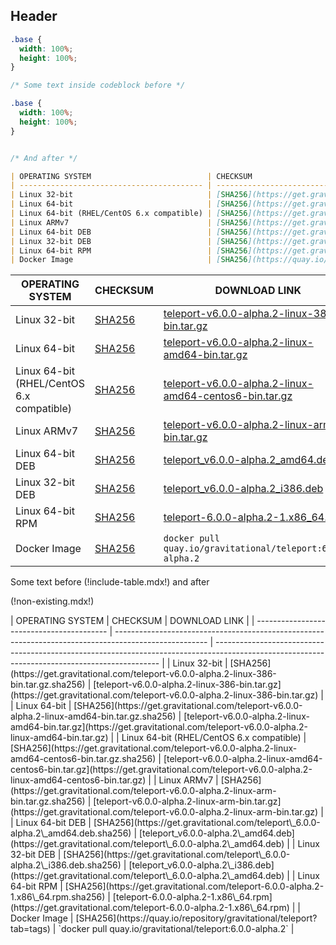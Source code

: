 ## Header

```css
.base {
  width: 100%;
  height: 100%;
}

```

```css
/* Some text inside codeblock before */

.base {
  width: 100%;
  height: 100%;
}


/* And after */
```

```md
| OPERATING SYSTEM                          | CHECKSUM                                                                                              | DOWNLOAD LINK                                                                                                                                  |
| ----------------------------------------- | ----------------------------------------------------------------------------------------------------- | ---------------------------------------------------------------------------------------------------------------------------------------------- |
| Linux 32-bit                              | [SHA256](https://get.gravitational.com/teleport-v6.0.0-alpha.2-linux-386-bin.tar.gz.sha256)           | [teleport-v6.0.0-alpha.2-linux-386-bin.tar.gz](https://get.gravitational.com/teleport-v6.0.0-alpha.2-linux-386-bin.tar.gz)                     |
| Linux 64-bit                              | [SHA256](https://get.gravitational.com/teleport-v6.0.0-alpha.2-linux-amd64-bin.tar.gz.sha256)         | [teleport-v6.0.0-alpha.2-linux-amd64-bin.tar.gz](https://get.gravitational.com/teleport-v6.0.0-alpha.2-linux-amd64-bin.tar.gz)                 |
| Linux 64-bit (RHEL/CentOS 6.x compatible) | [SHA256](https://get.gravitational.com/teleport-v6.0.0-alpha.2-linux-amd64-centos6-bin.tar.gz.sha256) | [teleport-v6.0.0-alpha.2-linux-amd64-centos6-bin.tar.gz](https://get.gravitational.com/teleport-v6.0.0-alpha.2-linux-amd64-centos6-bin.tar.gz) |
| Linux ARMv7                               | [SHA256](https://get.gravitational.com/teleport-v6.0.0-alpha.2-linux-arm-bin.tar.gz.sha256)           | [teleport-v6.0.0-alpha.2-linux-arm-bin.tar.gz](https://get.gravitational.com/teleport-v6.0.0-alpha.2-linux-arm-bin.tar.gz)                     |
| Linux 64-bit DEB                          | [SHA256](https://get.gravitational.com/teleport\_6.0.0-alpha.2\_amd64.deb.sha256)                       | [teleport_v6.0.0-alpha.2\_amd64.deb](https://get.gravitational.com/teleport\_6.0.0-alpha.2\_amd64.deb)                                            |
| Linux 32-bit DEB                          | [SHA256](https://get.gravitational.com/teleport\_6.0.0-alpha.2\_i386.deb.sha256)                        | [teleport_v6.0.0-alpha.2\_i386.deb](https://get.gravitational.com/teleport\_6.0.0-alpha.2\_amd64.deb)                                             |
| Linux 64-bit RPM                          | [SHA256](https://get.gravitational.com/teleport-6.0.0-alpha.2-1.x86\_64.rpm.sha256)                    | [teleport-6.0.0-alpha.2-1.x86\_64.rpm](https://get.gravitational.com/teleport-6.0.0-alpha.2-1.x86\_64.rpm)                                       |
| Docker Image                              | [SHA256](https://quay.io/repository/gravitational/teleport?tab=tags)                                  | `docker pull quay.io/gravitational/teleport:6.0.0-alpha.2`                                                                                     |
```

| OPERATING SYSTEM                          | CHECKSUM                                                                                              | DOWNLOAD LINK                                                                                                                                  |
| ----------------------------------------- | ----------------------------------------------------------------------------------------------------- | ---------------------------------------------------------------------------------------------------------------------------------------------- |
| Linux 32-bit                              | [SHA256](https://get.gravitational.com/teleport-v6.0.0-alpha.2-linux-386-bin.tar.gz.sha256)           | [teleport-v6.0.0-alpha.2-linux-386-bin.tar.gz](https://get.gravitational.com/teleport-v6.0.0-alpha.2-linux-386-bin.tar.gz)                     |
| Linux 64-bit                              | [SHA256](https://get.gravitational.com/teleport-v6.0.0-alpha.2-linux-amd64-bin.tar.gz.sha256)         | [teleport-v6.0.0-alpha.2-linux-amd64-bin.tar.gz](https://get.gravitational.com/teleport-v6.0.0-alpha.2-linux-amd64-bin.tar.gz)                 |
| Linux 64-bit (RHEL/CentOS 6.x compatible) | [SHA256](https://get.gravitational.com/teleport-v6.0.0-alpha.2-linux-amd64-centos6-bin.tar.gz.sha256) | [teleport-v6.0.0-alpha.2-linux-amd64-centos6-bin.tar.gz](https://get.gravitational.com/teleport-v6.0.0-alpha.2-linux-amd64-centos6-bin.tar.gz) |
| Linux ARMv7                               | [SHA256](https://get.gravitational.com/teleport-v6.0.0-alpha.2-linux-arm-bin.tar.gz.sha256)           | [teleport-v6.0.0-alpha.2-linux-arm-bin.tar.gz](https://get.gravitational.com/teleport-v6.0.0-alpha.2-linux-arm-bin.tar.gz)                     |
| Linux 64-bit DEB                          | [SHA256](https://get.gravitational.com/teleport\_6.0.0-alpha.2\_amd64.deb.sha256)                       | [teleport_v6.0.0-alpha.2\_amd64.deb](https://get.gravitational.com/teleport\_6.0.0-alpha.2\_amd64.deb)                                            |
| Linux 32-bit DEB                          | [SHA256](https://get.gravitational.com/teleport\_6.0.0-alpha.2\_i386.deb.sha256)                        | [teleport_v6.0.0-alpha.2\_i386.deb](https://get.gravitational.com/teleport\_6.0.0-alpha.2\_amd64.deb)                                             |
| Linux 64-bit RPM                          | [SHA256](https://get.gravitational.com/teleport-6.0.0-alpha.2-1.x86\_64.rpm.sha256)                    | [teleport-6.0.0-alpha.2-1.x86\_64.rpm](https://get.gravitational.com/teleport-6.0.0-alpha.2-1.x86\_64.rpm)                                       |
| Docker Image                              | [SHA256](https://quay.io/repository/gravitational/teleport?tab=tags)                                  | `docker pull quay.io/gravitational/teleport:6.0.0-alpha.2`                                                                                     |

Some text before (!include-table.mdx!) and after

(!non-existing.mdx!)

<Tabs>
  <TabItem label="Include inside tab">
    | OPERATING SYSTEM                          | CHECKSUM                                                                                              | DOWNLOAD LINK                                                                                                                                  |
    | ----------------------------------------- | ----------------------------------------------------------------------------------------------------- | ---------------------------------------------------------------------------------------------------------------------------------------------- |
    | Linux 32-bit                              | [SHA256](https://get.gravitational.com/teleport-v6.0.0-alpha.2-linux-386-bin.tar.gz.sha256)           | [teleport-v6.0.0-alpha.2-linux-386-bin.tar.gz](https://get.gravitational.com/teleport-v6.0.0-alpha.2-linux-386-bin.tar.gz)                     |
    | Linux 64-bit                              | [SHA256](https://get.gravitational.com/teleport-v6.0.0-alpha.2-linux-amd64-bin.tar.gz.sha256)         | [teleport-v6.0.0-alpha.2-linux-amd64-bin.tar.gz](https://get.gravitational.com/teleport-v6.0.0-alpha.2-linux-amd64-bin.tar.gz)                 |
    | Linux 64-bit (RHEL/CentOS 6.x compatible) | [SHA256](https://get.gravitational.com/teleport-v6.0.0-alpha.2-linux-amd64-centos6-bin.tar.gz.sha256) | [teleport-v6.0.0-alpha.2-linux-amd64-centos6-bin.tar.gz](https://get.gravitational.com/teleport-v6.0.0-alpha.2-linux-amd64-centos6-bin.tar.gz) |
    | Linux ARMv7                               | [SHA256](https://get.gravitational.com/teleport-v6.0.0-alpha.2-linux-arm-bin.tar.gz.sha256)           | [teleport-v6.0.0-alpha.2-linux-arm-bin.tar.gz](https://get.gravitational.com/teleport-v6.0.0-alpha.2-linux-arm-bin.tar.gz)                     |
    | Linux 64-bit DEB                          | [SHA256](https://get.gravitational.com/teleport\_6.0.0-alpha.2\_amd64.deb.sha256)                       | [teleport_v6.0.0-alpha.2\_amd64.deb](https://get.gravitational.com/teleport\_6.0.0-alpha.2\_amd64.deb)                                            |
    | Linux 32-bit DEB                          | [SHA256](https://get.gravitational.com/teleport\_6.0.0-alpha.2\_i386.deb.sha256)                        | [teleport_v6.0.0-alpha.2\_i386.deb](https://get.gravitational.com/teleport\_6.0.0-alpha.2\_amd64.deb)                                             |
    | Linux 64-bit RPM                          | [SHA256](https://get.gravitational.com/teleport-6.0.0-alpha.2-1.x86\_64.rpm.sha256)                    | [teleport-6.0.0-alpha.2-1.x86\_64.rpm](https://get.gravitational.com/teleport-6.0.0-alpha.2-1.x86\_64.rpm)                                       |
    | Docker Image                              | [SHA256](https://quay.io/repository/gravitational/teleport?tab=tags)                                  | `docker pull quay.io/gravitational/teleport:6.0.0-alpha.2`                                                                                     |
  </TabItem>
</Tabs>
